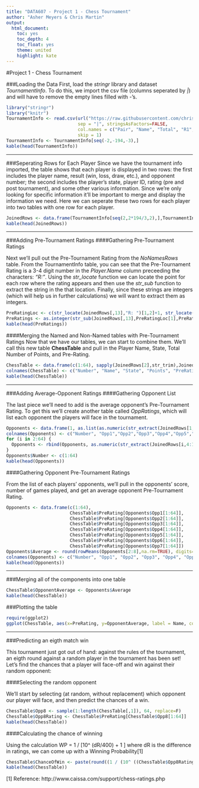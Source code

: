 ```yaml
---
title: "DATA607 - Project 1 - Chess Tournament"
author: "Asher Meyers & Chris Martin"
output:
  html_document:
    toc: yes
    toc_depth: 4
    toc_float: yes
    theme: united
    highlight: kate
---
```


#Project   1 - Chess Tournament

###Loading the Data
First, load the *stringr* library and dataset *TournamentInfo*. To do this, we import the csv file (columns seperated by *|*) and will have to remove the empty lines filled with *-*'s.


```r
library("stringr")
library("knitr")
TournamentInfo <- read.csv(url("https://raw.githubusercontent.com/chrisgmartin/DATA607/master/tournamentinfo.txt"),
                           sep = "|", stringsAsFactors=FALSE,
                           col.names = c("Pair", "Name", "Total", "R1", "R2", "R3", "R4", "R5", "R6", "R7", ""), 
                           skip = 1)
TournamentInfo <- TournamentInfo[seq(-2,-194,-3),]
kable(head(TournamentInfo))
```

***

###Seperating Rows for Each Player
Since we have the tournament info imported, the table shows that each player is displayed in two rows: the first includes the player name, result (win, loss, draw, etc.), and opponent number; the second includes the player's state, player ID, rating (pre and post tournament), and some other various information. Since we're only looking for specific information it'll be important to merge and display the information we need. Here we can seperate these two rows for each player into two tables with one row for each player.


```r
JoinedRows <- data.frame(TournamentInfo[seq(2,2*194/3,2),],TournamentInfo[seq(3,2*194/3,2),])
kable(head(JoinedRows))
```

***

###Adding Pre-Tournament Ratings
####Gathering Pre-Tournament Ratings

Next we'll pull out the Pre-Tournament Rating from the *NoNamesRows* table. From the TournamentInfo table, you can see that the Pre-Tournament Rating is a 3-4 digit number in the *Player.Name* column preceeding the characters: *"R: "*. Using the *str_locate* function we can locate the point for each row where the rating appears and then use the *str_sub* function to extract the string in the that location. Finally, since these strings are integers (which will help us in further calculations) we will want to extract them as integers.

```r
PreRatingLoc <- c(str_locate(JoinedRows[,13],"R: ")[1,2]+1, str_locate(JoinedRows[,13], "R: ")[1,2]+4)
PreRatings <- as.integer(str_sub(JoinedRows[,13],PreRatingLoc[1],PreRatingLoc[2]))
kable(head(PreRatings))
```


####Merging the Named and Non-Named tables with Pre-Tournament Ratings
Now that we have our tables, we can start to combine them. We'll call this new table **ChessTable** and pull in the Player Name, State, Total Number of Points, and Pre-Rating.

```r
ChessTable <- data.frame(c(1:64), sapply(JoinedRows[2],str_trim),JoinedRows[12],JoinedRows[3], PreRatings)
colnames(ChessTable) <- c("Number", "Name", "State", "Points", "PreRating")
kable(head(ChessTable))
```

***

###Adding Average-Opponent Ratings
####Gathering Opponent List

The last piece we'll need to add is the average opponent's Pre-Tournament Rating. To get this we'll create another table called *OppRatings*, which will list each opponent the players will face in the tournament.


```r
Opponents <- data.frame(1, as.list(as.numeric(str_extract(JoinedRows[1,4:10],"[0-9]{1,2}"))))
colnames(Opponents) <- c("Number", "Opp1","Opp2","Opp3","Opp4","Opp5","Opp6","Opp7")
for (i in 2:64) {
  Opponents <- rbind(Opponents, as.numeric(str_extract(JoinedRows[i,4:10],"[0-9]{1,2}")))
}
Opponents$Number <- c(1:64)
kable(head(Opponents))
```


####Gathering Opponent Pre-Tournament Ratings

From the list of each players' opponents, we'll pull in the opponents' score, number of games played, and get an average opponent Pre-Tournament Rating.

```r
Opponents <- data.frame(c(1:64),
                        ChessTable$PreRating[Opponents$Opp1[1:64]],
                        ChessTable$PreRating[Opponents$Opp2[1:64]],
                        ChessTable$PreRating[Opponents$Opp3[1:64]],
                        ChessTable$PreRating[Opponents$Opp4[1:64]],
                        ChessTable$PreRating[Opponents$Opp5[1:64]],
                        ChessTable$PreRating[Opponents$Opp6[1:64]],
                        ChessTable$PreRating[Opponents$Opp7[1:64]])
Opponents$Average <- round(rowMeans(Opponents[2:8],na.rm=TRUE), digits=0)
colnames(Opponents) <- c("Number", "Opp1", "Opp2", "Opp3", "Opp4", "Opp5", "Opp6", "Opp7", "Average")
kable(head(Opponents))
```

***

###Merging all of the components into one table

```r
ChessTable$OpponentAverage <- Opponents$Average
kable(head(ChessTable))
```

###Plotting the table

```r
require(ggplot2)
ggplot(ChessTable, aes(x=PreRating, y=OpponentAverage, label = Name, colour = Points)) + geom_point() + geom_text(aes(label=ifelse(PreRating>1700, as.character(Name),'')), size = 2, hjust=0) + xlim(0,2000) + ggtitle("Player to Opponent Scatterplot")
```


***

###Predicting an eigth match win

This tournament just got out of hand: against the rules of the tournament, an eigth round against a random player in the tournament has been set! Let's find the chances that a player will face-off and win against their random opponent:

####Selecting the random opponent

We'll start by selecting (at random, without replacement) which opponent our player will face, and then predict the chances of a win.

```r
ChessTable$Opp8 <- sample(1:length(ChessTable[,1]), 64, replace=F)
ChessTable$Opp8Rating <- ChessTable$PreRating[ChessTable$Opp8[1:64]]
kable(head(ChessTable))
```

####Calculating the chance of winning

Using the calculation WP = 1 / [10^ (dR/400) + 1 ] where dR is the difference in ratings, we can come up with a Winning Probability[1]

```r
ChessTable$ChanceOfWin <- paste(round((1 / (10^ ((ChessTable$Opp8Rating - ChessTable$PreRating) / 400) + 1)) * 100, 2), "%", sep = "")
kable(head(ChessTable))
```


[1] Reference: http://www.caissa.com/support/chess-ratings.php